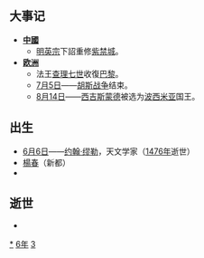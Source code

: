 {{yearTOC|1436|明'''[[正统_(年号)|正统]]元年'''；越南'''[[紹平|紹平]]三年'''；日本'''[[永享|永享]]八年'''}}
== 大事记 ==
* '''[[中國|中國]]'''
**[[明英宗|明英宗]]下詔重修[[紫禁城|紫禁城]]。
* '''[[欧洲|欧洲]]'''
**法王[[查理七世_(法兰西)|查理七世]]收復[[巴黎|巴黎]]。
**[[7月5日|7月5日]]——[[胡斯战争|胡斯战争]]结束。
**[[8月14日|8月14日]]——[[西吉斯蒙德_(神圣罗马帝国)|西吉斯蒙德]]被选为[[波希米亚|波西米亚]]国王。

== 出生 ==
* [[6月6日|6月6日]]——[[约翰·缪勒|约翰·缪勒]]，天文学家（[[1476年|1476年]]逝世）
*[[楊春_(新都)|楊春]]（新都）
*

== 逝世 ==
{{Wikisource year mention}}
*

[[Category:1436年|*]]
[[Category:1430年代|6年]]
[[Category:15世纪各年|3]]